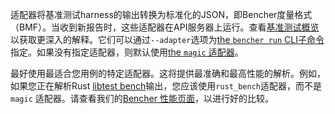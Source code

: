 适配器将基准测试harness的输出转换为标准化的JSON，即Bencher度量格式（BMF）。当收到新报告时，这些适配器在API服务器上运行。查看[基准测试概览][benchmarking overview]以获取更深入的解释。它们可以通过`--adapter`选项为[the `bencher run` CLI子命令][bencher run]指定。如果没有指定适配器，则默认使用[the `magic` 适配器][magic adapter]。

最好使用最适合您用例的特定适配器。这将提供最准确和最高性能的解析。例如，如果您正在解析Rust [libtest bench][rust libtest]输出，您应该使用`rust_bench`适配器，而不是`magic` 适配器。请查看我们的[Bencher 性能页面][perf page]，以进行好的比较。

[rust libtest]: https://doc.rust-lang.org/rustc/tests/index.html#benchmarks
[perf page]: https://bencher.dev/perf/bencher?key=true&measures=4358146b-b647-4869-9d24-bd22bb0c49b5&tab=benchmarks&testbeds=0d991aac-b241-493a-8b0f-8d41419455d2&branches=619d15ed-0fbd-4ccb-86cb-fddf3124da29&benchmarks=3525f177-fc8f-4a92-bd2f-dda7c4e15699%2C1db23e93-f909-40aa-bf42-838cc7ae05f5&start_time=1688083200000&reports_per_page=4&branches_per_page=8&testbeds_per_page=8&benchmarks_per_page=8&reports_page=1&branches_page=1&testbeds_page=1&benchmarks_page=1&end_time=1704067200000&clear=true

[benchmarking overview]: /zh/docs/explanation/benchmarking/
[bencher run]: /zh/docs/explanation/bencher-run/

[magic adapter]: #-magic-default